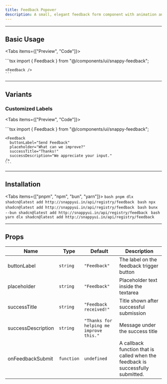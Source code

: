 ```yaml
---
title: Feedback Popover
description: A small, elegant feedback form component with animation and state management.
---
```



---

## Basic Usage

<Tabs items={["Preview", "Code"]}>
  <Tab value="Preview">
    <Feedback />
  </Tab>

  <Tab value="Code">
    ```tsx
    import { Feedback } from "@/components/ui/snappy-feedback";

    <Feedback />
    ```
  </Tab>
</Tabs>

---

## Variants

### Customized Labels

<Tabs items={["Preview", "Code"]}>
  <Tab value="Preview">
    <Feedback 
      buttonLabel="Send Feedback"
      placeholder="What can we improve?"
      successTitle="Thanks!"
      successDescription="We appreciate your input."
    />
  </Tab>

  <Tab value="Code">
    ```tsx
    import { Feedback } from "@/components/ui/snappy-feedback";

    <Feedback 
      buttonLabel="Send Feedback"
      placeholder="What can we improve?"
      successTitle="Thanks!"
      successDescription="We appreciate your input."
    />
    ```
  </Tab>
</Tabs>

---

## Installation

<Tabs items={["pnpm", "npm", "bun", "yarn"]}>
  <Tab value="pnpm">
    ```bash
    pnpm dlx shadcn@latest add http://snappyui.in/api/registry/feedback
    ```
  </Tab>
  <Tab value="npm">
    ```bash
    npx shadcn@latest add http://snappyui.in/api/registry/feedback
    ```
  </Tab>
  <Tab value="bun">
    ```bash
    bunx --bun shadcn@latest add http://snappyui.in/api/registry/feedback
    ```
  </Tab>
  <Tab value="yarn">
    ```bash
    yarn dlx shadcn@latest add http://snappyui.in/api/registry/feedback
    ```
  </Tab>
</Tabs>

---

## Props

| Name               | Type         | Default                                 | Description                                                                     |
| ------------------ | -------------| --------------------------------------- | ------------------------------------------------------------------------------- |
| buttonLabel        | `string`     | `"Feedback"`                            | The label on the feedback trigger button                                        | 
| placeholder        | `string`     | `"Feedback"`                            | Placeholder text inside the textarea                                            |
| successTitle       | `string`     | `"Feedback received!"`                  | Title shown after successful submission                                         |
| successDescription | `string`     | `"Thanks for helping me improve this."` | Message under the success title                                                 |
| onFeedbackSubmit   | `function`   | `undefined`                             | A callback function that is called when the feedback is successfully submitted. |
